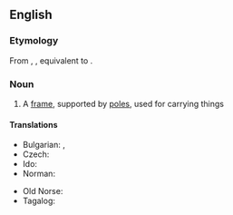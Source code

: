 ==English==
{{wikipedia}}

===Etymology===
From {{inh|en|enm|handbarow}}, {{m|enm|handbarwe}}, equivalent to {{compound|en|hand|barrow}}.

===Noun===
{{en-noun}}

# A [[frame]], supported by [[pole]]s, used for carrying things

====Translations====
{{trans-top|frame supported by poles, used for carrying things}}
* Bulgarian: {{t|bg|тарга|f}}, {{t|bg|носилка|f}}
* Czech: {{t+|cs|nosítka|n-p}}
* Ido: {{t+|io|kamilo}}
* Norman: {{t|nrf|chiviéthe à bras|f}}
{{trans-mid}}
* Old Norse: {{t|non|barar|f-p}}
* Tagalog: {{t|tl|arag-arag}}
{{trans-bottom}}